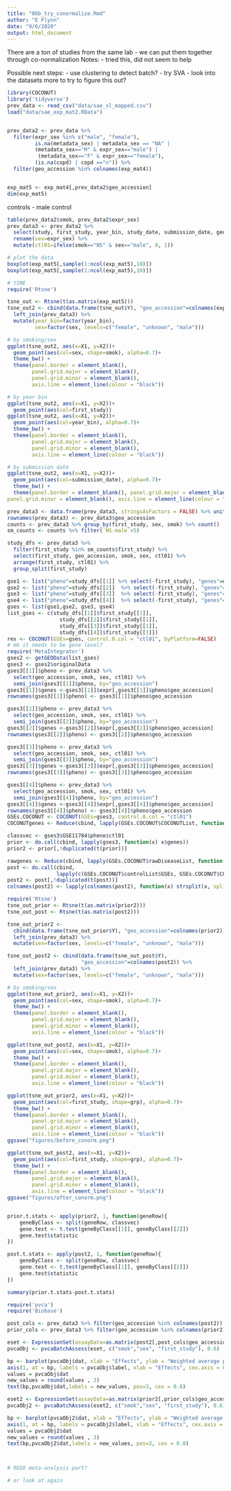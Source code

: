 ```yaml
---
title: "06b_try_conormalize.Rmd"
author: "E Flynn"
date: "9/6/2020"
output: html_document
---
```

There are a ton of studies from the same lab - we can put them together through co-normalization
Notes:
- tried this, did not seem to help

Possible next steps:
- use clustering to detect batch?
- try SVA
- look into the datasets more to try to figure this out?


```r
library(COCONUT)
library('tidyverse')
prev_data <- read_csv("data/sae_sl_mapped.csv") 
load("data/sae_exp_mat2.RData") 


prev_data2 <- prev_data %>% 
  filter(expr_sex %in% c("male", "female"),
         is.na(metadata_sex) | metadata_sex == "NA" |
         (metadata_sex=="M" & expr_sex=="male") |
          (metadata_sex=="F" & expr_sex=="female"),
         (is.na(copd) | copd =="n")) %>%
  filter(geo_accession %in% colnames(exp_mat4))


exp_mat5 <- exp_mat4[,prev_data2$geo_accession]
dim(exp_mat5)
```

controls - male control
```r
table(prev_data2$smok, prev_data2$expr_sex)
prev_data3 <- prev_data2 %>% 
  select(study, first_study, year_bin, study_date, submission_date, geo_accession, smok, expr_sex) %>%
  rename(sex=expr_sex) %>%
  mutate(ctl01=ifelse(smok=="NS" & sex=="male", 0, 1))

# plot the data
boxplot(exp_mat5[,sample(1:ncol(exp_mat5),10)])
boxplot(exp_mat5[,sample(1:ncol(exp_mat5),10)])

# tSNE
require('Rtsne')

tsne_out <- Rtsne(t(as.matrix(exp_mat5)))
tsne_out2 <- cbind(data.frame(tsne_out$Y), "geo_accession"=colnames(exp_mat5)) %>%
  left_join(prev_data3) %>%
  mutate(year_bin=factor(year_bin),
         sex=factor(sex, levels=c("female", "unknown", "male")))

# by smoking/sex
ggplot(tsne_out2, aes(x=X1, y=X2))+
  geom_point(aes(col=sex, shape=smok), alpha=0.7)+
  theme_bw() + 
  theme(panel.border = element_blank(), 
        panel.grid.major = element_blank(),
        panel.grid.minor = element_blank(), 
        axis.line = element_line(colour = "black"))

# by year bin
ggplot(tsne_out2, aes(x=X1, y=X2))+
  geom_point(aes(col=first_study))
ggplot(tsne_out2, aes(x=X1, y=X2))+
  geom_point(aes(col=year_bin), alpha=0.7)+
  theme_bw() + 
  theme(panel.border = element_blank(), 
        panel.grid.major = element_blank(),
        panel.grid.minor = element_blank(), 
        axis.line = element_line(colour = "black"))

# by submission date
ggplot(tsne_out2, aes(x=X1, y=X2))+
  geom_point(aes(col=submission_date), alpha=0.7)+
  theme_bw() + 
  theme(panel.border = element_blank(), panel.grid.major = element_blank(),
panel.grid.minor = element_blank(), axis.line = element_line(colour = "black"))

```

```r

prev_data3 <- data.frame(prev_data3, stringsAsFactors = FALSE) %>% unite("grp", c(smok, sex),  sep="-", remove=FALSE)
rownames(prev_data3) <- prev_data3$geo_accession
counts <- prev_data3 %>% group_by(first_study, sex, smok) %>% count()  %>% unite("grp", c(smok, sex),  sep="-", remove=FALSE) %>% pivot_wider(names_from="grp", values_from="n", values_fill=0)
sm_counts <- counts %>% filter(`NS-male`>5)

study_dfs <- prev_data3 %>% 
  filter(first_study %in% sm_counts$first_study) %>%
  select(first_study, geo_accession, smok, sex, ctl01) %>%
  arrange(first_study, ctl01) %>%
  group_split(first_study)

gse1 <- list("pheno"=study_dfs[[1]] %>% select(-first_study), "genes"=exp_mat5[,study_dfs[[1]]$geo_accession])
gse2 <- list("pheno"=study_dfs[[2]]  %>% select(-first_study), "genes"=exp_mat5[,study_dfs[[2]]$geo_accession])
gse3 <- list("pheno"=study_dfs[[3]]  %>% select(-first_study), "genes"=exp_mat5[,study_dfs[[3]]$geo_accession])
gse4 <- list("pheno"=study_dfs[[4]]  %>% select(-first_study), "genes"=exp_mat5[,study_dfs[[4]]$geo_accession])
gses <- list(gse1,gse2, gse3, gse4)
list_gses <- c(study_dfs[[1]]$first_study[[1]],
                 study_dfs[[2]]$first_study[[1]],
                 study_dfs[[3]]$first_study[[1]],
                 study_dfs[[4]]$first_study[[1]])
res <- COCONUT(GSEs=gses, control.0.col = "ctl01", byPlatform=FALSE)
# mb it needs to be gene level?
require('MetaIntegrator')
gses2 <- getGEOData(list_gses)
gses3 <- gses2$originalData
gses3[[1]]$pheno <- prev_data3 %>% 
  select(geo_accession, smok, sex, ctl01) %>% 
  semi_join(gses3[[1]]$pheno, by="geo_accession")
gses3[[1]]$genes <-gses3[[1]]$expr[,gses3[[1]]$pheno$geo_accession]
rownames(gses3[[1]]$pheno) <- gses3[[1]]$pheno$geo_accession

gses3[[2]]$pheno <- prev_data3 %>% 
  select(geo_accession, smok, sex, ctl01) %>% 
  semi_join(gses3[[2]]$pheno, by="geo_accession")
gses3[[2]]$genes <-gses3[[2]]$expr[,gses3[[2]]$pheno$geo_accession]
rownames(gses3[[2]]$pheno) <- gses3[[2]]$pheno$geo_accession

gses3[[3]]$pheno <- prev_data3 %>% 
  select(geo_accession, smok, sex, ctl01) %>% 
  semi_join(gses3[[3]]$pheno, by="geo_accession")
gses3[[3]]$genes <-gses3[[3]]$expr[,gses3[[3]]$pheno$geo_accession]
rownames(gses3[[3]]$pheno) <- gses3[[3]]$pheno$geo_accession

gses3[[4]]$pheno <- prev_data3 %>% 
  select(geo_accession, smok, sex, ctl01) %>% 
  semi_join(gses3[[4]]$pheno, by="geo_accession") 
gses3[[4]]$genes <-gses3[[4]]$expr[,gses3[[4]]$pheno$geo_accession]
rownames(gses3[[4]]$pheno) <- gses3[[4]]$pheno$geo_accession
GSEs.COCONUT <- COCONUT(GSEs=gses3, control.0.col = "ctl01")
COCONUTgenes <- Reduce(cbind, lapply(GSEs.COCONUT$COCONUTList, function(x) x$genes))

classvec <- gses3$GSE11784$pheno$ctl01
prior <- do.call(cbind, lapply(gses3, function(x) x$genes))
prior2 <- prior[,!duplicated(t(prior))]

rawgenes <- Reduce(cbind, lapply(GSEs.COCONUT$rawDiseaseList, function(x) x$genes))
post <- do.call(cbind, 
                lapply(c(GSEs.COCONUT$controlList$GSEs, GSEs.COCONUT$COCONUTList), function(x) x$genes))
post2 <- post[,!duplicated(t(post))]
colnames(post2) <- lapply(colnames(post2), function(x) strsplit(x, split=".", fixed=TRUE)[[1]][[2]])

require('Rtsne')
tsne_out_prior <- Rtsne(t(as.matrix(prior2)))
tsne_out_post <- Rtsne(t(as.matrix(post2)))

tsne_out_prior2 <- 
  cbind(data.frame(tsne_out_prior$Y), "geo_accession"=colnames(prior2)) %>%
  left_join(prev_data3) %>%
  mutate(sex=factor(sex, levels=c("female", "unknown", "male")))

tsne_out_post2 <- cbind(data.frame(tsne_out_post$Y), 
                        "geo_accession"=colnames(post2)) %>%
  left_join(prev_data3) %>%
  mutate(sex=factor(sex, levels=c("female", "unknown", "male")))

# by smoking/sex
ggplot(tsne_out_prior2, aes(x=X1, y=X2))+
  geom_point(aes(col=sex, shape=smok), alpha=0.7)+
  theme_bw() + 
  theme(panel.border = element_blank(), 
        panel.grid.major = element_blank(),
        panel.grid.minor = element_blank(), 
        axis.line = element_line(colour = "black"))

ggplot(tsne_out_post2, aes(x=X1, y=X2))+
  geom_point(aes(col=sex, shape=smok), alpha=0.7)+
  theme_bw() + 
  theme(panel.border = element_blank(), 
        panel.grid.major = element_blank(),
        panel.grid.minor = element_blank(), 
        axis.line = element_line(colour = "black"))

ggplot(tsne_out_prior2, aes(x=X1, y=X2))+
  geom_point(aes(col=first_study, shape=grp), alpha=0.7)+
  theme_bw() + 
  theme(panel.border = element_blank(), 
        panel.grid.major = element_blank(),
        panel.grid.minor = element_blank(), 
        axis.line = element_line(colour = "black"))
ggsave("figures/before_conorm.png")

ggplot(tsne_out_post2, aes(x=X1, y=X2))+
  geom_point(aes(col=first_study, shape=grp), alpha=0.7)+
  theme_bw() + 
  theme(panel.border = element_blank(), 
        panel.grid.major = element_blank(),
        panel.grid.minor = element_blank(), 
        axis.line = element_line(colour = "black"))
ggsave("figures/after_conorm.png")


prior.t.stats <- apply(prior2, 1, function(geneRow){
    geneByClass <- split(geneRow, classvec)
    gene.test <- t.test(geneByClass[[1]], geneByClass[[2]])
    gene.test$statistic
})

post.t.stats <- apply(post2, 1, function(geneRow){
    geneByClass <- split(geneRow, classvec)
    gene.test <- t.test(geneByClass[[1]], geneByClass[[2]])
    gene.test$statistic
})

summary(prior.t.stats-post.t.stats)


```


```r
require('pvca')
require('Biobase')

post_cols <- prev_data3 %>% filter(geo_accession %in% colnames(post2))
prior_cols <- prev_data3 %>% filter(geo_accession %in% colnames(prior2))

eset <- ExpressionSet(assayData=as.matrix(post2[,post_cols$geo_accession]), phenoData=AnnotatedDataFrame(post_cols))
pvcaObj <- pvcaBatchAssess(eset, c("smok","sex", "first_study"), 0.6)

bp <- barplot(pvcaObj$dat, xlab = "Effects", ylab = "Weighted average proportion variance", ylim= c(0,1.1),col = c("blue"), las=2, main="PVCA estimation bar chart")
axis(1, at = bp, labels = pvcaObj$label, xlab = "Effects", cex.axis = 0.5, las=2)
values = pvcaObj$dat 
new_values = round(values , 3)
text(bp,pvcaObj$dat,labels = new_values, pos=3, cex = 0.8) 

eset2 <- ExpressionSet(assayData=as.matrix(prior2[,prior_cols$geo_accession]), phenoData=AnnotatedDataFrame(prior_cols))
pvcaObj2 <- pvcaBatchAssess(eset2, c("smok","sex", "first_study"), 0.6)

bp <- barplot(pvcaObj2$dat, xlab = "Effects", ylab = "Weighted average proportion variance", ylim= c(0,1.1),col = c("blue"), las=2, main="PVCA estimation bar chart")
axis(1, at = bp, labels = pvcaObj2$label, xlab = "Effects", cex.axis = 0.5, las=2)
values = pvcaObj2$dat 
new_values = round(values , 3)
text(bp,pvcaObj2$dat,labels = new_values, pos=3, cex = 0.8) 



# REDO meta-analysis part?

# or look at again
```
